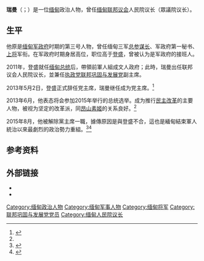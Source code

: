 
{{Infobox MP
|honorific-prefix = Thura
|name        = Shwe Mann
|honorific-suffix = 
|native_name      = {{my|ရွှေမန်း}}
|native_name_lang = my
|pronunciation    = <!--{{IPA-my||IPA}}-->
|image = Shwe Mann.jpg|thumb
|alt  = 
|caption = 2012年6月7日
|order =   
|office = [[缅甸联邦议会|人民院]]议长
|majority =  
|deputy = [[Nanda_Kyaw_Swa|Nanda Kyaw Swa]]
|term_start  =  2011年1月31日
|term_end    =  2016年1月29日
|predecessor =  新设职位
|order2      = 人民院议员
|constituency2 = {{le|Zeyathiri Township}}
|term_start2  =  2011年1月31日
|term_end2    =  
|predecessor2 =  
|successor2   =  
|order3       = 
|office3      = 军队[[总参谋长|总参谋长]]
|term_start3  = 2001年
|term_end3    = 2011年
|alongside3   =  
|succeeding3  =  
|predecessor3 =  
|successor3  =  
|party = [[联邦巩固与发展党|联邦巩固与发展党]]（2008-2016）<br/>聯盟改善黨（2019-）
|birth_date  = {{Birth date and age|1947|07|11|df=y}}<ref>{{cite web |url=http://www.altsean.org/Research/SPDC%20Whos%20Who/SPDC/ShweMannhtm.htm |title=Shwe Mann |accessdate=2008-07-02 |publisher=Alternative Asean Network on Burma |deadurl=yes |archiveurl=https://web.archive.org/web/20150705003759/http://www.altsean.org/Research/SPDC%20Whos%20Who/SPDC/ShweMannhtm.htm |archivedate=2015年7月5日 |df= }}</ref>
|birth_place ={{MMR-1937}}[[勃固省|勃固省]] <ref name="emb">{{cite web|url=http://wikileaks.org/cable/2007/03/07RANGOON283.html|title=Biography: Shwe Mann, Burma's Dictator-in-Waiting|date=16 March 2007|publisher=American Embassy at Rangoon|accessdate=13 April 2012|archive-date=2015-07-12|archive-url=https://web.archive.org/web/20150712004150/https://wikileaks.org/cable/2007/03/07RANGOON283.html|dead-url=no}}</ref>
| death_date  = <!-- {{Death date and age|YYYY|MM|DD|YYYY|MM|DD}} (death date then birth date) -->
| death_place = 
| nationality = {{RUM}}
| ethnicity   = 
| other_names = Thura Shwe Mann
| known_for  = 
| occupation = [[参谋长联席会议|参谋长联席会议]]
| spouse     = Khin Lay Thet
| children   = Toe Naing Mann (1978年6月29日出生)<br/>Aung Htet Mann (Shwe Mann Ko Ko，1977年6月19日出生)
| alma_mater = Defence Services Academy
| allegiance = {{MYA}} 
| branch     = [[緬甸國防軍|缅甸军队]]
| serviceyears = 1969－2010
| rank                = [[上将|上将]]
| unit                = 
| commands            = 
| battles             = 
| awards              = 
}}
{{緬甸民主運動}}

'''瑞曼'''（{{my|m=သူရ ရွှေမန်း|y=Thura Shwe Mann}}{{IPA|/θùja̰ ʃwè máɴ/|pron}}；{{bd|1947年|7月11日|||catIdx=R}}）是一位[[缅甸|缅甸]]政治人物，曾任[[缅甸联邦议会|缅甸联邦议会]]人民院议长（眾議院议长）。

== 生平 ==
他原是[[国家和平与发展委员会|缅甸军政府]]时期的第三号人物，曾任缅甸三军[[总参谋长|总参谋长]]、军政府第一秘书、[[上将|上将]]军衔。在军政府时期身居高位，职位高于[[登盛|登盛]]，曾被认为是军政府的接班人。

2011年，登盛就任[[缅甸总统|缅甸总统]]后，帶領前軍人組成文人政府；此時，瑞曼出任联邦议会人民院议长，並兼任[[执政党|执政党]][[联邦巩固与发展党|联邦巩固与发展党]]副主席。

2013年5月2日，登盛正式辞任党主席，瑞曼继任成为党主席。<ref name="瑞曼">{{cite web|url=http://www.zaobao.com/media/photo/story20130615-216620 | language= | title=瑞曼不排除总统大选后 与翁山淑枝合组政府 |publisher=联合早报 |date=2013年6月15日 |accessdate= }}</ref>

2013年6月，他表态将会参加2015年举行的总统选举。成为推行[[缅甸民主改革|民主改革]]的主要人物，被视为坚定的改革派，同[[昂山素姬|昂山素姬]]的关系良好。<ref name="瑞曼"/>

2015年8月，他被解除黨主席一職，據傳原因是與登盛不合，這也是緬甸結束軍人統治以來最劇烈的政治勢力重組。<ref>{{cite web |url=http://udn.com/news/story/7339/1125923 |title=聯合筆記／誰是緬甸民主的改革者 |author=郭崇倫 |publisher=聯合報 |date=2015-08-17 |accessdate=2015-08-19 |language=zh-hant |archive-date=2015-09-13 |archive-url=https://web.archive.org/web/20150913183924/http://udn.com/news/story/7339/1125923 |dead-url=no }}</ref><ref>{{cite web |url=http://www.cdnews.com.tw/cdnews_site/docDetail.jsp?coluid=109&docid=103342034 |title=國際/緬甸執政黨遭去職黨魁　成翁山蘇姬盟友 |author=沈子涵 |publisher=中央日報 |date=2015-08-18 |accessdate=2015-08-19 |language=zh-hant |archive-url=https://web.archive.org/web/20150824094505/http://www.cdnews.com.tw/cdnews_site/docDetail.jsp?coluid=109&docid=103342034 |archive-date=2015-08-24 |dead-url=yes }}</ref>

== 参考资料 ==
{{reflist}}

== 外部链接 ==
*{{cite news |title=Is Burma looking for a new Army Chief? |url=http://www.irrawaddy.org/aviewer.asp?a=6533&z=104 |work=The Irrawaddy |publisher=IPG |date=2007-01 |accessdate=2006-12-31}}
*{{cite news |title=Shwe Mann: Soon to be Burma's Top Gun? |url=http://www.irrawaddy.org/opinion_story.php?art_id=12996&page=1 |work=The Irrawaddy |publisher=IPG |date=2008-06 |accessdate=2008-06-27 |archive-date=2012-03-26 |archive-url=https://web.archive.org/web/20120326045607/http://irrawaddy.org/opinion_story.php?art_id=12996&page=1 |dead-url=no }}

{{DEFAULTSORT:Shwe Mann}}
[[Category:缅甸政治人物|Category:缅甸政治人物]]
[[Category:缅甸军事人物|Category:缅甸军事人物]]
[[Category:缅甸将军|Category:缅甸将军]]
[[Category:联邦巩固与发展党党员|Category:联邦巩固与发展党党员]]
[[Category:缅甸人民院议长|Category:缅甸人民院议长]]